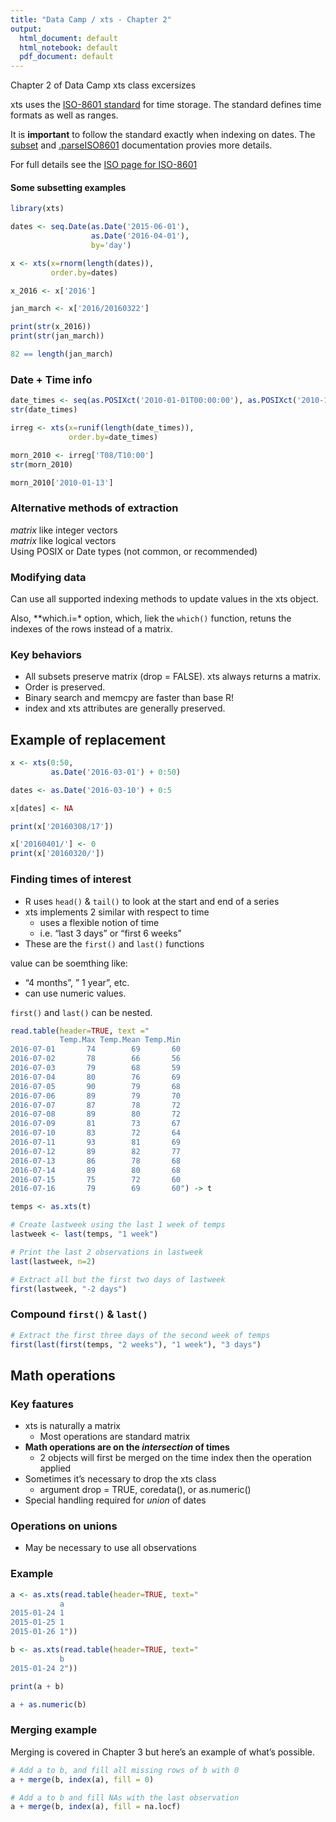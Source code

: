 ```yaml
---
title: "Data Camp / xts - Chapter 2"
output:
  html_document: default
  html_notebook: default
  pdf_document: default
---
```


Chapter 2 of Data Camp xts class excersizes

xts uses the [ISO-8601 standard](https://en.wikipedia.org/wiki/ISO_8601) for time storage.  The standard defines
time formats as well as ranges.

It is **important** to follow the standard exactly when indexing on dates.  The [subset](https://www.rdocumentation.org/packages/xts/versions/0.9-7/topics/%5B.xts) and [.parseISO8601](https://www.rdocumentation.org/packages/xts/versions/0.9-7/topics/.parseISO8601) documentation provies more details.

For full details see the [ISO page for ISO-8601](https://www.iso.org/iso-8601-date-and-time-format.html)

#### Some subsetting examples

```r
library(xts)

dates <- seq.Date(as.Date('2015-06-01'), 
                  as.Date('2016-04-01'),
                  by='day')

x <- xts(x=rnorm(length(dates)), 
         order.by=dates)

x_2016 <- x['2016']

jan_march <- x['2016/20160322']

print(str(x_2016))
print(str(jan_march))

82 == length(jan_march)
```

### Date + Time info

```r

date_times <- seq(as.POSIXct('2010-01-01T00:00:00'), as.POSIXct('2010-12-31T23:59:00'), by='hour')
str(date_times)

irreg <- xts(x=runif(length(date_times)),
             order.by=date_times)

morn_2010 <- irreg['T08/T10:00']
str(morn_2010)

morn_2010['2010-01-13']
```

### Alternative methods of extraction

_matrix_ like integer vectors  
_matrix_ like logical vectors  
Using POSIX or Date types (not common, or recommended)  

### Modifying data
Can use all supported indexing methods to update values in the xts object.

Also, **which.i=* option, which, liek the `which()` function, retuns the indexes of the rows instead of a matrix.

### Key behaviors

* All subsets preserve matrix (drop = FALSE).  xts always returns a matrix.
* Order is preserved.
* Binary search and memcpy are faster than base R!
* index and xts attributes are generally preserved.

## Example of replacement

```r
x <- xts(0:50,
         as.Date('2016-03-01') + 0:50)

dates <- as.Date('2016-03-10') + 0:5

x[dates] <- NA

print(x['20160308/17'])

x['20160401/'] <- 0
print(x['20160320/'])
```

### Finding times of interest

* R uses `head()` & `tail()` to look at the start and end of a series
* xts implements 2 similar with respect to time
  * uses a flexible notion of time
  * i.e. "last 3 days" or "first 6 weeks"
* These are the `first()` and `last()` functions

value can be soemthing like:

* "4 months", " 1 year", etc.
* can use numeric values.

`first()` and `last()` can be nested.

```r
read.table(header=TRUE, text ="
           Temp.Max Temp.Mean Temp.Min
2016-07-01       74        69       60
2016-07-02       78        66       56
2016-07-03       79        68       59
2016-07-04       80        76       69
2016-07-05       90        79       68
2016-07-06       89        79       70
2016-07-07       87        78       72
2016-07-08       89        80       72
2016-07-09       81        73       67
2016-07-10       83        72       64
2016-07-11       93        81       69
2016-07-12       89        82       77
2016-07-13       86        78       68
2016-07-14       89        80       68
2016-07-15       75        72       60
2016-07-16       79        69       60") -> t

temps <- as.xts(t)

# Create lastweek using the last 1 week of temps
lastweek <- last(temps, "1 week")

# Print the last 2 observations in lastweek
last(lastweek, n=2)

# Extract all but the first two days of lastweek
first(lastweek, "-2 days")
```

### Compound `first()` & `last()`

```r
# Extract the first three days of the second week of temps
first(last(first(temps, "2 weeks"), "1 week"), "3 days")
```

## Math operations

### Key faatures

* xts is naturally a matrix
  * Most operations are standard matrix
* **Math operations are on the _intersection_ of times**
  * 2 objects will first be merged on the time index then the operation applied
* Sometimes it's necessary to drop the xts class
  * argument drop = TRUE, coredata(), or as.numeric()
* Special handling required for _union_ of dates

### Operations on unions
* May be necessary to use all observations

### Example

```r
a <- as.xts(read.table(header=TRUE, text="
           a
2015-01-24 1
2015-01-25 1
2015-01-26 1"))

b <- as.xts(read.table(header=TRUE, text="
           b
2015-01-24 2"))

print(a + b)

a + as.numeric(b)
```

### Merging example

Merging is covered in Chapter 3 but here's an example of what's possible.

```r
# Add a to b, and fill all missing rows of b with 0
a + merge(b, index(a), fill = 0)

# Add a to b and fill NAs with the last observation
a + merge(b, index(a), fill = na.locf)
```




